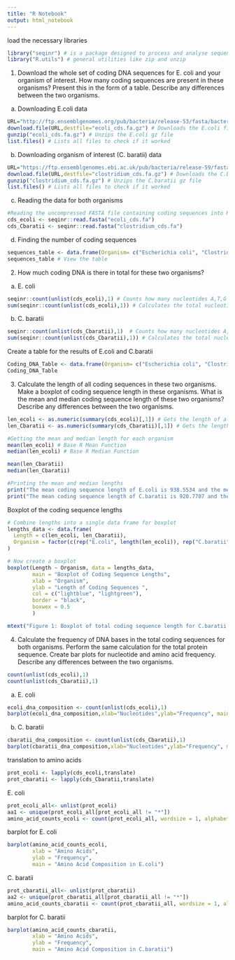 ```yaml
---
title: "R Notebook"
output: html_notebook
---
```


load the necessary libraries
```r
library("seqinr") # is a package designed to process and analyse sequence data.
library("R.utils") # general utilities like zip and unzip
```

1. Download the whole set of coding DNA sequences for E. coli and your organism of interest. How many coding sequences are present in these organisms? Present this in the form of a table. Describe any differences between the two organisms. 

a. Downloading E.coli data

```r
URL="http://ftp.ensemblgenomes.org/pub/bacteria/release-53/fasta/bacteria_0_collection/escherichia_coli_str_k_12_substr_mg1655_gca_000005845/cds/Escherichia_coli_str_k_12_substr_mg1655_gca_000005845.ASM584v2.cds.all.fa.gz"
download.file(URL,destfile="ecoli_cds.fa.gz") # Downloads the E.coli file from the URL
gunzip("ecoli_cds.fa.gz") # Unzips the E.coli gz file
list.files() # Lists all files to check if it worked
```

b. Downloading organism of interest (C. baratii) data

```r
URL="https://ftp.ensemblgenomes.ebi.ac.uk/pub/bacteria/release-59/fasta/bacteria_14_collection/clostridium_baratii_gca_001405755/cds/Clostridium_baratii_gca_001405755.14207_7_79.cds.all.fa.gz"
download.file(URL,destfile="clostridium_cds.fa.gz") # Downloads the C.baratii file from the URL
gunzip("clostridium_cds.fa.gz") # Unzips the C.baratii gz file
list.files() # Lists all files to check if it worked
```

c. Reading the data for both organisms 

```r
#Reading the uncompressed FASTA file containing coding sequences into R for both organisms
cds_ecoli <- seqinr::read.fasta("ecoli_cds.fa") 
cds_Cbaratii <- seqinr::read.fasta("clostridium_cds.fa") 
```

d. Finding the number of coding sequences

```r
sequences_table <- data.frame(Organism= c("Escherichia coli", "Clostridium baratii"), Num_Coding_Sequences= c(length(cds_ecoli),length(cds_Cbaratii))) # Creates the table with the total length data
sequences_table # View the table
```

2. How much coding DNA is there in total for these two organisms?

a. E. coli

```r
seqinr::count(unlist(cds_ecoli),1) # Counts how many nucleotides A,T,G and C in the entirety of E. coli coding sequences
sum(seqinr::count(unlist(cds_ecoli),1)) # Calculates the total nucleotide frequency in E. coli coding sequences
```

b. C. baratii

```r
seqinr::count(unlist(cds_Cbaratii),1)  # Counts how many nucleotides A,T,G and C in the entirety of C. baratii coding sequences
sum(seqinr::count(unlist(cds_Cbaratii),1)) # Calculates the total nucleotide frequency in C. baratii coding sequences 
```
Create a table for the results of E.coli and C.baratii 
```r
Coding_DNA_Table <- data.frame(Organism= c("Escherichia coli", "Clostridium baratii"), Total_Coding_DNA= c(sum(seqinr::count(unlist(cds_ecoli),1))  ,sum(seqinr::count(unlist(cds_Cbaratii),1)))) # Defining the table for total coding sequences for each organism 
Coding_DNA_Table
```


3. Calculate the length of all coding sequences in these two organisms. Make a boxplot of coding sequence length in these organisms. What is the mean and median coding sequence length of these two organisms? Describe any differences between the two organisms.

```r
len_ecoli <- as.numeric(summary(cds_ecoli)[,1]) # Gets the length of all sequences from the first column
len_Cbaratii <- as.numeric(summary(cds_Cbaratii)[,1]) # Gets the length of all sequences from the first column

#Getting the mean and median length for each organism 
mean(len_ecoli) # Base R Mean Function
median(len_ecoli) # Base R Median Function

mean(len_Cbaratii)
median(len_Cbaratii)

#Printing the mean and median lengths
print("The mean coding sequence length of E.coli is 938.5534 and the median is 831")
print("The mean coding sequence length of C.baratii is 920.7707 and the median is 792")

```

Boxplot of the coding sequence lengths

```r

# Combine lengths into a single data frame for boxplot
lengths_data <- data.frame(
  Length = c(len_ecoli, len_Cbaratii),
  Organism = factor(c(rep("E.coli", length(len_ecoli)), rep("C.baratii", length(len_Cbaratii))))
)

# Now create a boxplot
boxplot(Length ~ Organism, data = lengths_data,
        main = "Boxplot of Coding Sequence Lengths",
        xlab = "Organism",
        ylab = "Length of Coding Sequences ",
        col = c("lightblue", "lightgreen"),
        border = "black",
        boxwex = 0.5
        )

mtext("Figure 1: Boxplot of total coding sequence length for C.baratii (blue) and E. coli (green)", side = 1, line = 4, cex = 0.8)
```


4. Calculate the frequency of DNA bases in the total coding sequences for both organisms. Perform the same calculation for the total protein sequence. Create bar plots for nucleotide and amino acid frequency. Describe any differences between the two organisms.

```r
count(unlist(cds_ecoli),1)
count(unlist(cds_Cbaratii),1)
```


a. E. coli


```r
ecoli_dna_composition <- count(unlist(cds_ecoli),1)
barplot(ecoli_dna_composition,xlab="Nucleotides",ylab="Frequency", main="E.coli nucleotide composition", names.arg=toupper(names(ecoli_dna_composition)))
```

b. C. baratii

```r
cbaratii_dna_composition <- count(unlist(cds_Cbaratii),1)
barplot(cbaratii_dna_composition,xlab="Nucleotides",ylab="Frequency", main="C.baratii nucleotide composition",names.arg=toupper(names(ecoli_dna_composition)))
```


translation to amino acids
```r
prot_ecoli <- lapply(cds_ecoli,translate)
prot_cbaratii <- lapply(cds_Cbaratii,translate)
```


E. coli

```r
prot_ecoli_all<- unlist(prot_ecoli)
aa1 <- unique(prot_ecoli_all[prot_ecoli_all != "*"])
amino_acid_counts_ecoli <- count(prot_ecoli_all, wordsize = 1, alphabet = aa1)
```

barplot for E. coli

```r
barplot(amino_acid_counts_ecoli,
        xlab = "Amino Acids",
        ylab = "Frequency",
        main = "Amino Acid Composition in E.coli")
```

 C. baratii
 
```r
prot_cbaratii_all<- unlist(prot_cbaratii)
aa2 <- unique(prot_cbaratii_all[prot_cbaratii_all != "*"])
amino_acid_counts_cbaratii <- count(prot_cbaratii_all, wordsize = 1, alphabet = aa2)
```
 
 barplot for C. baratii
 
```r
barplot(amino_acid_counts_cbaratii,
        xlab = "Amino Acids",
        ylab = "Frequency",
        main = "Amino Acid Composition in C.baratii")
```

 
 
